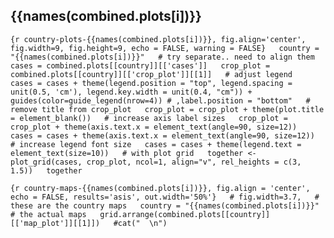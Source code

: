 
## {{names(combined.plots[i])}} 

```{r country-plots-{{names(combined.plots[i])}}, fig.align='center', fig.width=9, fig.height=9, echo = FALSE, warning = FALSE}
  country = "{{names(combined.plots[i])}}"
  # try separate.. need to align them
  cases = combined.plots[[country]][['cases']]
  crop_plot = combined.plots[[country]][['crop_plot']][[1]]
  # adjust legend
  cases = cases + theme(legend.position = "top", legend.spacing = unit(0.5, 'cm'), legend.key.width = unit(0.4, "cm")) + guides(color=guide_legend(nrow=4)) # ,label.position = "bottom"
  # remove title from crop_plot
  crop_plot = crop_plot + theme(plot.title = element_blank())
  # increase axis label sizes
  crop_plot = crop_plot + theme(axis.text.x = element_text(angle=90, size=12))
  cases = cases + theme(axis.text.x = element_text(angle=90, size=12))
  # increase legend font size
  cases = cases + theme(legend.text = element_text(size=10))
  # with plot grid
  together <- plot_grid(cases, crop_plot, ncol=1, align="v", rel_heights = c(3, 1.5))
  together
```

```{r country-maps-{{names(combined.plots[i])}}, fig.align = 'center', echo = FALSE, results='asis', out.width='50%'}
  # fig.width=3.7,
  # these are the country maps
  country = "{{names(combined.plots[i])}}"
  # the actual maps
  grid.arrange(combined.plots[[country]][['map_plot']][[1]])
  #cat("  \n")
```
